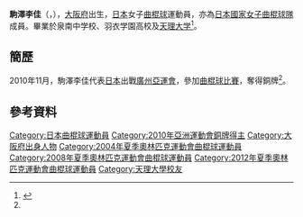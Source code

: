 {{Infobox sportsperson
| headercolor    = #E9967A
| name           = {{lang|ja|駒澤 李佳}}<br/>{{lang|ja|こまざわ りか}}
| image          =
| imagesize      = 
| caption        =
| birthname      =
| fullname       =
| nickname       =
| nationality    = 
| residence      =
| birth_date      = {{birth_date_and_age|1982|6|7}}<ref name="廣州亞運">{{cite web|title=2010年廣州亞運會官方網站 曲棍球 - 驹泽李佳 - 简历|url=http://www.gz2010.cn/info/CHN_CHN/ZB/ZBB101A_HO@@@@@@@@@@@@@@@CHN_number=230916.html}}{{zh-cn}}</ref>
| birth_place     = {{JPN}}[[大阪府|大阪府]]
| height         = {{height|m=1.61}}<ref name="廣州亞運"/>
| weight         = {{weight|kg=54}}<ref name="廣州亞運"/>
| website        = 
| country        = {{JPN}}
| sport          = 女子[[曲棍球|曲棍球]]
| collegeteam    =
| club           =
| team           =
| turnedpro      =
| coach          =
| retired        =
| coaching       =
| worlds         =
| regionals      =
| nationals      =
| olympics       =
| paralympics    =
| highestranking =
| pb             =
| medaltemplates = 
{{MedalCompetition | [[亞洲運動會|亞洲運動會]]}}
{{MedalBronze | [[2010年亞洲運動會|2010年 廣州]] | [[2010年亞洲運動會曲棍球比賽|女子隊際]] }}
| show-medals    = yes
}}
'''駒澤李佳'''（{{lang|en|'''KOMAZAWA Rika'''}}，{{bd|1982年|6月7日}}），[[大阪府|大阪府]]出生，[[日本|日本]]女子[[曲棍球|曲棍球]]運動員，亦為[[日本國家女子曲棍球隊|日本國家女子曲棍球隊]]成員。畢業於泉南中学校、羽衣学園高校及[[天理大学|天理大学]]<ref>
{{cite web|title=日本選手団名簿 -ホッケー 【女子】|url=http://www.joc.or.jp/int_games/asia/2010/pdf/member/06_hockey.pdf|publisher=2010 JAPANESE OLYMPIC COMMITTEE  第16回アジア競技大会}}{{ja}}</ref>。

==簡歷==
2010年11月，駒澤李佳代表[[2010年亞洲運動會日本代表團|日本]]出戰[[廣州|廣州]][[2010年亞洲運動會|亞運會]]，參加[[2010年亞洲運動會曲棍球比賽|曲棍球比賽]]，奪得銅牌<ref name="廣州亞運"/>。

==參考資料==
{{Reflist}}

{{2012年夏季奧林匹克運動會日本國家女子曲棍球隊}}

{{DEFAULTSORT:KOMAZAWA Rika}}
[[Category:日本曲棍球運動員|Category:日本曲棍球運動員]]
[[Category:2010年亞洲運動會銅牌得主|Category:2010年亞洲運動會銅牌得主]]
[[Category:大阪府出身人物|Category:大阪府出身人物]]
[[Category:2004年夏季奧林匹克運動會曲棍球運動員|Category:2004年夏季奧林匹克運動會曲棍球運動員]]
[[Category:2008年夏季奧林匹克運動會曲棍球運動員|Category:2008年夏季奧林匹克運動會曲棍球運動員]]
[[Category:2012年夏季奧林匹克運動會曲棍球運動員|Category:2012年夏季奧林匹克運動會曲棍球運動員]]
[[Category:天理大學校友|Category:天理大學校友]]